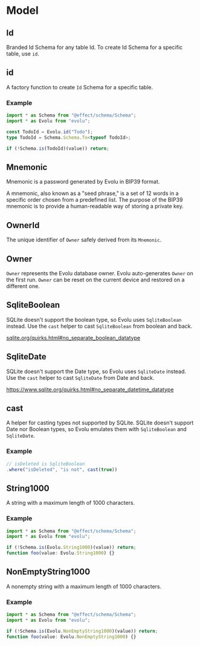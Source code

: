 # Model

## Id

Branded Id Schema for any table Id.
To create Id Schema for a specific table, use `id`.

## id

A factory function to create `Id` Schema for a specific table.

### Example

```ts
import * as Schema from "@effect/schema/Schema";
import * as Evolu from "evolu";

const TodoId = Evolu.id("Todo");
type TodoId = Schema.Schema.To<typeof TodoId>;

if (!Schema.is(TodoId)(value)) return;
```

## Mnemonic

Mnemonic is a password generated by Evolu in BIP39 format.

A mnemonic, also known as a "seed phrase," is a set of 12 words in a
specific order chosen from a predefined list. The purpose of the BIP39
mnemonic is to provide a human-readable way of storing a private key.

## OwnerId

The unique identifier of `Owner` safely derived from its `Mnemonic`.

## Owner

`Owner` represents the Evolu database owner. Evolu auto-generates `Owner` on
the first run. `Owner` can be reset on the current device and restored
on a different one.

## SqliteBoolean

SQLite doesn't support the boolean type, so Evolu uses `SqliteBoolean` instead.
Use the `cast` helper to cast `SqliteBoolean` from boolean and back.

[sqlite.org/quirks.html#no_separate_boolean_datatype](https://www.sqlite.org/quirks.html#no_separate_boolean_datatype)

## SqliteDate

SQLite doesn't support the Date type, so Evolu uses `SqliteDate` instead.
Use the `cast` helper to cast `SqliteDate` from Date and back.

https://www.sqlite.org/quirks.html#no_separate_datetime_datatype

## cast

A helper for casting types not supported by SQLite.
SQLite doesn't support Date nor Boolean types, so Evolu emulates them
with `SqliteBoolean` and `SqliteDate`.

### Example

```ts
// isDeleted is SqliteBoolean
.where("isDeleted", "is not", cast(true))
```

## String1000

A string with a maximum length of 1000 characters.

### Example

```ts
import * as Schema from "@effect/schema/Schema";
import * as Evolu from "evolu";

if (!Schema.is(Evolu.String1000)(value)) return;
function foo(value: Evolu.String1000) {}
```

## NonEmptyString1000

A nonempty string with a maximum length of 1000 characters.

### Example

```ts
import * as Schema from "@effect/schema/Schema";
import * as Evolu from "evolu";

if (!Schema.is(Evolu.NonEmptyString1000)(value)) return;
function foo(value: Evolu.NonEmptyString1000) {}
```
